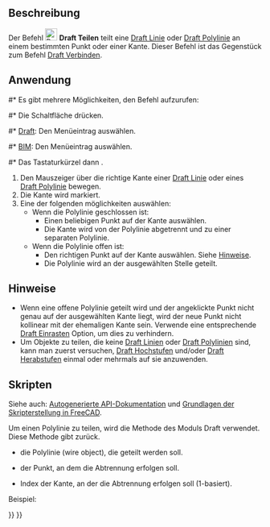 <languages/>

{{Docnav/de
|[[Draft_Join/de|Verbinden]]
|[[Draft_Upgrade/de|Hochstufen]]
|[[Draft_Workbench/de|Draft]]
|IconL=Draft_Join.svg
|IconR=Draft_Upgrade.svg
|IconC=Workbench_Draft.svg
}}

{{GuiCommand/de
|Name=Draft Split
|Name/de=Draft Teilen
|MenuLocation=Änderung → Teilen<br>Bearbeiten → Teilen
|Workbenches=[[Draft_Workbench/de|Draft]], [[BIM_Workbench/de|BIM]]
|Shortcut={{KEY|S}} {{KEY|P}}
|Version=0.18
|SeeAlso=[[Draft_Join/de|Draft Verbinden]]
}}

<span id="Description"></span>
==Beschreibung==

Der Befehl [[Image:Draft_Split.svg|24px]] '''Draft Teilen''' teilt eine [[Draft_Line/de|Draft Linie]] oder [[Draft_Wire/de|Draft Polylinie]] an einem bestimmten Punkt oder einer Kante. Dieser Befehl ist das Gegenstück zum Befehl [[Draft_Join/de|Draft Verbinden]].

<span id="Usage"></span>
==Anwendung==

#* Es gibt mehrere Möglichkeiten, den Befehl aufzurufen:
#* Die Schaltfläche {{Button|[[Image:Draft_Split.svg|16px]] [[Draft_Split/de|Teilen]]}} drücken.
#* [[Draft_Workbench/de|Draft]]: Den Menüeintrag {{MenuCommand|Änderung → [[Image:Draft_Split.svg|16px]] Teilen}} auswählen.
#* [[BIM_Workbench/de|BIM]]: Den Menüeintrag {{MenuCommand|Bearbeiten → [[Image:Draft_Split.svg|16px]] Split}} auswählen.
#* Das Tastaturkürzel {{KEY|S}} dann {{KEY|P}}.
# Den Mauszeiger über die richtige Kante einer [[Draft_Line/de|Draft Linie]] oder eines [[Draft_Wire/de|Draft Polylinie]] bewegen.
# Die Kante wird markiert.
# Eine der folgenden möglichkeiten auswählen:
#* Wenn die Polylinie geschlossen ist:
#** Einen beliebigen Punkt auf der Kante auswählen.
#** Die Kante wird von der Polylinie abgetrennt und zu einer separaten Polylinie.
#* Wenn die Polylinie offen ist:
#** Den richtigen Punkt auf der Kante auswählen. Siehe [[#Hinweise|Hinweise]].
#** Die Polylinie wird an der ausgewählten Stelle geteilt.

<span id="Notes"></span>
==Hinweise==

* Wenn eine offene Polylinie geteilt wird und der angeklickte Punkt nicht genau auf der ausgewählten Kante liegt, wird der neue Punkt nicht kollinear mit der ehemaligen Kante sein. Verwende eine entsprechende [[Draft_Snap/de|Draft Einrasten]] Option, um dies zu verhindern.
* Um Objekte zu teilen, die keine [[Draft_Line/de|Draft Linien]] oder [[Draft_Wire/de|Draft Polylinien]] sind, kann man zuerst versuchen, [[Draft_Upgrade/de|Draft Hochstufen]] und/oder [[Draft_Downgrade/de|Draft Herabstufen]] einmal oder mehrmals auf sie anzuwenden.

<span id="Scripting"></span>
==Skripten==

Siehe auch: [https://freecad.github.io/SourceDoc/ Autogenerierte API-Dokumentation] und [[FreeCAD_Scripting_Basics/de|Grundlagen der Skripterstellung in FreeCAD]].

Um einen Polylinie zu teilen, wird die Methode {{incode|split}} des Moduls Draft verwendet. Diese Methode gibt {{incode|None}} zurück.

{{Code|code=
split(wire, newPoint, edgeIndex)
}}

* {{incode|wire}} die Polylinie (wire object), die geteilt werden soll.
* {{incode|newPoint}} der Punkt, an dem die Abtrennung erfolgen soll.
* {{incode|edgeIndex}} Index der Kante, an der die Abtrennung erfolgen soll (1-basiert).

Beispiel:

{{Code|code=
import FreeCAD as App
import Draft

doc = App.newDocument()

p1 = App.Vector(0, 0, 0)
p2 = App.Vector(500, 0, 0)
p3 = App.Vector(250, 0, 0)

wire = Draft.make_wire([p1, p2])

Draft.split(wire, p3, 1)
doc.recompute()
}}


{{Docnav/de
|[[Draft_Join/de|Verbinden]]
|[[Draft_Upgrade/de|Hochstufen]]
|[[Draft_Workbench/de|Draft]]
|IconL=Draft_Join.svg
|IconR=Draft_Upgrade.svg
|IconC=Workbench_Draft.svg
}}

{{Draft Tools navi{{#translation:}}}}
{{Userdocnavi{{#translation:}}}}